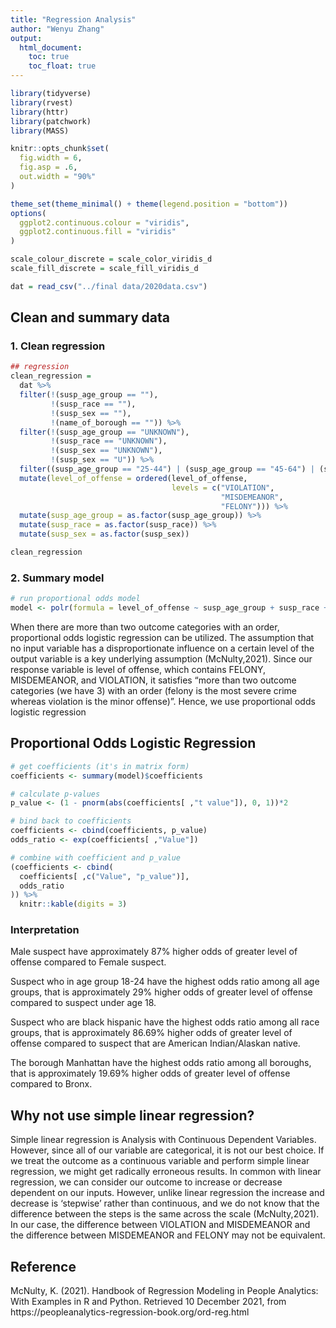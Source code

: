 ```yaml
---
title: "Regression Analysis"
author: "Wenyu Zhang"
output: 
  html_document:
    toc: true
    toc_float: true
---
```


```r
library(tidyverse)
library(rvest)
library(httr)
library(patchwork)
library(MASS)

knitr::opts_chunk$set(
  fig.width = 6,
  fig.asp = .6,
  out.width = "90%"
)

theme_set(theme_minimal() + theme(legend.position = "bottom"))
options(
  ggplot2.continuous.colour = "viridis",
  ggplot2.continuous.fill = "viridis"
)

scale_colour_discrete = scale_color_viridis_d
scale_fill_discrete = scale_fill_viridis_d
```

```r
dat = read_csv("../final data/2020data.csv")
```

## Clean and summary data

### 1. Clean regression
```r
## regression
clean_regression =
  dat %>%
  filter(!(susp_age_group == ""),
         !(susp_race == ""),
         !(susp_sex == ""),
         !(name_of_borough == "")) %>%
  filter(!(susp_age_group == "UNKNOWN"),
         !(susp_race == "UNKNOWN"),
         !(susp_sex == "UNKNOWN"),
         !(susp_sex == "U")) %>%
  filter((susp_age_group == "25-44") | (susp_age_group == "45-64") | (susp_age_group == "18-24") | (susp_age_group == "65+") | (susp_age_group == "<18")) %>%
  mutate(level_of_offense = ordered(level_of_offense, 
                                    levels = c("VIOLATION", 
                                               "MISDEMEANOR", 
                                               "FELONY"))) %>%
  mutate(susp_age_group = as.factor(susp_age_group)) %>%
  mutate(susp_race = as.factor(susp_race)) %>%
  mutate(susp_sex = as.factor(susp_sex))

clean_regression
```

### 2. Summary model
```r
# run proportional odds model
model <- polr(formula = level_of_offense ~ susp_age_group + susp_race + susp_sex + name_of_borough, data = clean_regression)

```

When there are more than two outcome categories with an order, proportional odds logistic regression can be utilized. The assumption that no input variable has a disproportionate influence on a certain level of the output variable is a key underlying assumption (McNulty,2021). Since our response variable is level of offense, which contains FELONY, MISDEMEANOR, and VIOLATION, it satisfies “more than two outcome categories (we have 3) with an order (felony is the most severe crime whereas violation is the minor offense)”. Hence, we use proportional odds logistic regression

## Proportional Odds Logistic Regression

```r
# get coefficients (it's in matrix form)
coefficients <- summary(model)$coefficients

# calculate p-values
p_value <- (1 - pnorm(abs(coefficients[ ,"t value"]), 0, 1))*2

# bind back to coefficients
coefficients <- cbind(coefficients, p_value)
odds_ratio <- exp(coefficients[ ,"Value"])

# combine with coefficient and p_value
(coefficients <- cbind(
  coefficients[ ,c("Value", "p_value")],
  odds_ratio
)) %>% 
  knitr::kable(digits = 3)
```

### Interpretation

Male suspect have approximately 87% higher odds of greater level of offense compared to Female suspect.

Suspect who in age group 18-24 have the highest odds ratio among all age groups, that is approximately 29% higher odds of greater level of offense compared to suspect under age 18.

Suspect who are black hispanic have the highest odds ratio among all race groups, that is approximately 86.69% higher odds of greater level of offense compared to suspect that are American Indian/Alaskan native.

The borough Manhattan have the highest odds ratio among all boroughs, that is approximately 19.69% higher odds of greater level of offense compared to Bronx.

## Why not use simple linear regression?

Simple linear regression is Analysis with Continuous Dependent Variables. However, since all of our variable are categorical, it is not our best choice. If we treat the outcome as a continuous variable and perform simple linear regression, we might get radically erroneous results. In common with linear regression, we can consider our outcome to increase or decrease dependent on our inputs. However, unlike linear regression the increase and decrease is ‘stepwise’ rather than continuous, and we do not know that the difference between the steps is the same across the scale (McNulty,2021). In our case, the difference between VIOLATION and MISDEMEANOR and the difference between MISDEMEANOR and FELONY may not be equivalent.  


## Reference

McNulty, K. (2021). Handbook of Regression Modeling in People Analytics: With Examples in R and Python. Retrieved 10 December 2021, from https://peopleanalytics-regression-book.org/ord-reg.html